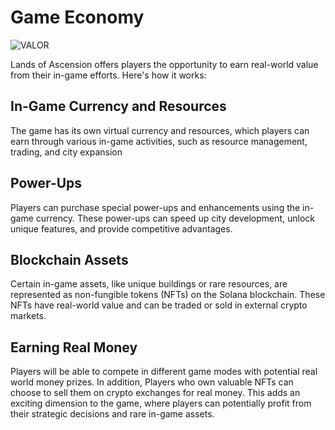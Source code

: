 # Game Economy

![VALOR](https://cdn.discordapp.com/attachments/939309405227339776/1147000419533463582/gwen.png)

Lands of Ascension offers players the opportunity to earn real-world value from their in-game efforts. Here's how it works:

## In-Game Currency and Resources

The game has its own virtual currency and resources, which players can earn through various in-game activities, such as resource management, trading, and city expansion

## Power-Ups

Players can purchase special power-ups and enhancements using the in-game currency. These power-ups can speed up city development, unlock unique features, and provide competitive advantages.

## Blockchain Assets

Certain in-game assets, like unique buildings or rare resources, are represented as non-fungible tokens (NFTs) on the Solana blockchain. These NFTs have real-world value and can be traded or sold in external crypto markets.

## Earning Real Money

Players will be able to compete in different game modes with potential real world money prizes. In addition, Players who own valuable NFTs can choose to sell them on crypto exchanges for real money. This adds an exciting dimension to the game, where players can potentially profit from their strategic decisions and rare in-game assets.
